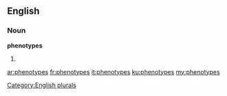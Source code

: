 ==English==

===Noun===
'''phenotypes'''

# {{plural of|[[phenotype]]}}

[[Category:English plurals]]

[[ar:phenotypes]]
[[fr:phenotypes]]
[[it:phenotypes]]
[[ku:phenotypes]]
[[my:phenotypes]]